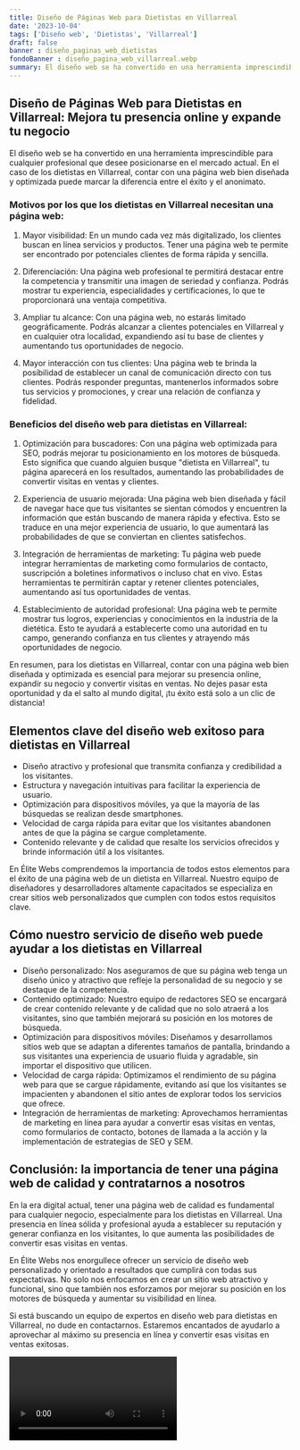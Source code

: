 ```yaml
---
title: Diseño de Páginas Web para Dietistas en Villarreal
date: '2023-10-04'
tags: ['Diseño web', 'Dietistas', 'Villarreal']
draft: false
banner : diseño_paginas_web_dietistas
fondoBanner : diseño_pagina_web_villarreal.webp
summary: El diseño web se ha convertido en una herramienta imprescindible para cualquier profesional que desee posicionarse en el mercado actual. En el caso de los dietistas en Villarreal, contar con una página web bien diseñada y optimizada puede marcar la diferencia entre el éxito y el anonimato.
---
```


## Diseño de Páginas Web para Dietistas en Villarreal: Mejora tu presencia online y expande tu negocio

El diseño web se ha convertido en una herramienta imprescindible para cualquier profesional que desee posicionarse en el mercado actual. En el caso de los dietistas en Villarreal, contar con una página web bien diseñada y optimizada puede marcar la diferencia entre el éxito y el anonimato.

### Motivos por los que los dietistas en Villarreal necesitan una página web:

1. Mayor visibilidad: En un mundo cada vez más digitalizado, los clientes buscan en línea servicios y productos. Tener una página web te permite ser encontrado por potenciales clientes de forma rápida y sencilla.

2. Diferenciación: Una página web profesional te permitirá destacar entre la competencia y transmitir una imagen de seriedad y confianza. Podrás mostrar tu experiencia, especialidades y certificaciones, lo que te proporcionará una ventaja competitiva.

3. Ampliar tu alcance: Con una página web, no estarás limitado geográficamente. Podrás alcanzar a clientes potenciales en Villarreal y en cualquier otra localidad, expandiendo así tu base de clientes y aumentando tus oportunidades de negocio.

4. Mayor interacción con tus clientes: Una página web te brinda la posibilidad de establecer un canal de comunicación directo con tus clientes. Podrás responder preguntas, mantenerlos informados sobre tus servicios y promociones, y crear una relación de confianza y fidelidad.

### Beneficios del diseño web para dietistas en Villarreal:

1. Optimización para buscadores: Con una página web optimizada para SEO, podrás mejorar tu posicionamiento en los motores de búsqueda. Esto significa que cuando alguien busque "dietista en Villarreal", tu página aparecerá en los resultados, aumentando las probabilidades de convertir visitas en ventas y clientes.

2. Experiencia de usuario mejorada: Una página web bien diseñada y fácil de navegar hace que tus visitantes se sientan cómodos y encuentren la información que están buscando de manera rápida y efectiva. Esto se traduce en una mejor experiencia de usuario, lo que aumentará las probabilidades de que se conviertan en clientes satisfechos.

3. Integración de herramientas de marketing: Tu página web puede integrar herramientas de marketing como formularios de contacto, suscripción a boletines informativos o incluso chat en vivo. Estas herramientas te permitirán captar y retener clientes potenciales, aumentando así tus oportunidades de ventas.

4. Establecimiento de autoridad profesional: Una página web te permite mostrar tus logros, experiencias y conocimientos en la industria de la dietética. Esto te ayudará a establecerte como una autoridad en tu campo, generando confianza en tus clientes y atrayendo más oportunidades de negocio.

En resumen, para los dietistas en Villarreal, contar con una página web bien diseñada y optimizada es esencial para mejorar su presencia online, expandir su negocio y convertir visitas en ventas. No dejes pasar esta oportunidad y da el salto al mundo digital, ¡tu éxito está solo a un clic de distancia!

<GifSeo />

<Cta />

## Elementos clave del diseño web exitoso para dietistas en Villarreal

- Diseño atractivo y profesional que transmita confianza y credibilidad a los visitantes.
- Estructura y navegación intuitivas para facilitar la experiencia de usuario.
- Optimización para dispositivos móviles, ya que la mayoría de las búsquedas se realizan desde smartphones.
- Velocidad de carga rápida para evitar que los visitantes abandonen antes de que la página se cargue completamente.
- Contenido relevante y de calidad que resalte los servicios ofrecidos y brinde información útil a los visitantes.

En Élite Webs comprendemos la importancia de todos estos elementos para el éxito de una página web de un dietista en Villarreal. Nuestro equipo de diseñadores y desarrolladores altamente capacitados se especializa en crear sitios web personalizados que cumplen con todos estos requisitos clave.

## Cómo nuestro servicio de diseño web puede ayudar a los dietistas en Villarreal

- Diseño personalizado: Nos aseguramos de que su página web tenga un diseño único y atractivo que refleje la personalidad de su negocio y se destaque de la competencia.
- Contenido optimizado: Nuestro equipo de redactores SEO se encargará de crear contenido relevante y de calidad que no solo atraerá a los visitantes, sino que también mejorará su posición en los motores de búsqueda.
- Optimización para dispositivos móviles: Diseñamos y desarrollamos sitios web que se adaptan a diferentes tamaños de pantalla, brindando a sus visitantes una experiencia de usuario fluida y agradable, sin importar el dispositivo que utilicen.
- Velocidad de carga rápida: Optimizamos el rendimiento de su página web para que se cargue rápidamente, evitando así que los visitantes se impacienten y abandonen el sitio antes de explorar todos los servicios que ofrece.
- Integración de herramientas de marketing: Aprovechamos herramientas de marketing en línea para ayudar a convertir esas visitas en ventas, como formularios de contacto, botones de llamada a la acción y la implementación de estrategias de SEO y SEM.

## Conclusión: la importancia de tener una página web de calidad y contratarnos a nosotros

En la era digital actual, tener una página web de calidad es fundamental para cualquier negocio, especialmente para los dietistas en Villarreal. Una presencia en línea sólida y profesional ayuda a establecer su reputación y generar confianza en los visitantes, lo que aumenta las posibilidades de convertir esas visitas en ventas.

En Élite Webs nos enorgullece ofrecer un servicio de diseño web personalizado y orientado a resultados que cumplirá con todas sus expectativas. No solo nos enfocamos en crear un sitio web atractivo y funcional, sino que también nos esforzamos por mejorar su posición en los motores de búsqueda y aumentar su visibilidad en línea.

Si está buscando un equipo de expertos en diseño web para dietistas en Villarreal, no dude en contactarnos. Estaremos encantados de ayudarlo a aprovechar al máximo su presencia en línea y convertir esas visitas en ventas exitosas.

<Video />

<CtaBot job='Dietistas' city='Villarreal'/>

<Gmaps query='Villarreal+españa+maps' />